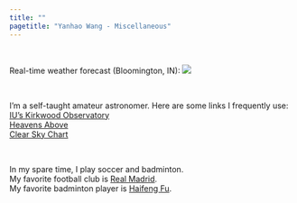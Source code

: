 ```yaml
---
title: ""
pagetitle: "Yanhao Wang - Miscellaneous"
---
```


<link rel="stylesheet" href="style.css" type="text/css">
<br>

Real-time weather forecast (Bloomington, IN):
<a href=https://www.cleardarksky.com/c/BlmngtnINkey.html>
<img src="https://www.cleardarksky.com/c/BlmngtnINcsk.gif?c=1778453"></a>

<br>

I'm a self-taught amateur astronomer. Here are some links I frequently use: \
[IU's Kirkwood Observatory](https://www.astro.indiana.edu/kirkwood.shtml) \
[Heavens Above](https://www.heavens-above.com/) \
[Clear Sky Chart](https://www.cleardarksky.com/csk/) \
  
<br> 

In my spare time, I play soccer and badminton. \
My favorite football club is [Real Madrid](https://www.realmadrid.com/en). \
My favorite badminton player is [Haifeng Fu](https://en.wikipedia.org/wiki/Fu_Haifeng). \


<!--I also have a 微信公众号 to share some thoughts on life and research. \
You can find it by searching "**读博掉发问题不大**" in WeChat or scanning the following QR code: \

<img src="images/wechat_mp_code.png" style="width:66%; margin-left: 20px; margin-right: 20px" align="left">

<!-- ![](images/wechat_mp_code.png) -->